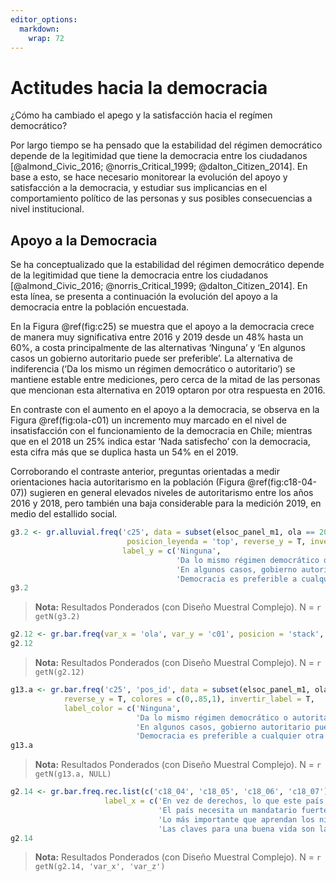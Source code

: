 ```yaml
---
editor_options: 
  markdown: 
    wrap: 72
---
```


# Actitudes hacia la democracia
¿Cómo ha cambiado el apego y la satisfacción hacia el regímen democrático?

Por largo tiempo se ha pensado que la estabilidad del régimen democrático depende de la legitimidad que tiene la democracia entre los ciudadanos [@almond_Civic_2016; @norris_Critical_1999; @dalton_Citizen_2014]. En base a esto, se hace necesario monitorear la evolución del apoyo y satisfacción a la democracia, y estudiar sus implicancias en el comportamiento político de las personas y sus posibles consecuencias a nivel institucional.


## Apoyo a la Democracia

Se ha conceptualizado que la estabilidad del régimen democrático depende de la legitimidad que tiene la democracia entre los ciudadanos [@almond_Civic_2016; @norris_Critical_1999; @dalton_Citizen_2014]. En esta línea, se presenta a continuación la evolución del apoyo a la democracia entre la población encuestada.


En la Figura \@ref(fig:c25) se muestra que el apoyo a la democracia crece de manera muy significativa entre 2016 y 2019 desde un 48% hasta un 60%, a costa principalmente de las alternativas ‘Ninguna’ y ‘En algunos casos un gobierno autoritario puede ser preferible’. La alternativa de indiferencia (‘Da los mismo un régimen democrático o autoritario’) se mantiene estable entre mediciones, pero cerca de la mitad de las personas que mencionan esta alternativa en 2019 optaron por otra respuesta en 2016.


En contraste con el aumento en el apoyo a la democracia, se observa en la Figura \@ref(fig:ola-c01)  un incremento muy marcado en el nivel de insatisfacción con el funcionamiento de la democracia en Chile; mientras que en el 2018 un 25% indica estar ‘Nada satisfecho’ con la democracia, esta cifra más que se duplica hasta un 54% en el 2019.


Corroborando el contraste anterior, preguntas orientadas a medir orientaciones hacia autoritarismo en la población (Figura \@ref(fig:c18-04-07)) sugieren en general elevados niveles de autoritarismo entre los años 2016 y 2018, pero también una baja considerable para la medición 2019, en medio del estallido social.


<!-- ### 3.1 ¿Con cuál de las siguientes frases está usted más de acuerdo? -->
```r
g3.2 <- gr.alluvial.freq('c25', data = subset(elsoc_panel_m1, ola == 2016 | ola == 2019),
                          posicion_leyenda = 'top', reverse_y = T, invertir_label = T, colores = c(0,.85,1), 
                         label_y = c('Ninguna',
                                     'Da lo mismo régimen democrático o autoritario',
                                     'En algunos casos, gobierno autoritario puede ser preferible',
                                     'Democracia es preferible a cualquier otra forma de gobierno'))       
g3.2    
``` 

>  **Nota:**  Resultados Ponderados (con Diseño Muestral Complejo). N = `r getN(g3.2)`


<!-- ### 3.2 ¿Cuán satisfecho o insatisfecho está usted con el funcionamiento de la democracia en Chile? -->
```r
g2.12 <- gr.bar.freq(var_x = 'ola', var_y = 'c01', posicion = 'stack', reverse_y=T)
g2.12 
```

>  **Nota:**  Resultados Ponderados (con Diseño Muestral Complejo). N = `r getN(g2.12)`


<!-- ### 3.3. ¿Con cuál de las siguientes frases está usted más de acuerdo? (2019), según posición ideológica -->

```r
g13.a <- gr.bar.freq('c25', 'pos_id', data = subset(elsoc_panel_m1, ola == 2019), posicion = 'stack',
            reverse_y = T, colores = c(0,.85,1), invertir_label = T,
            label_color = c('Ninguna',
                            'Da lo mismo régimen democrático o autoritario',
                            'En algunos casos, gobierno autoritario puede ser preferible',
                            'Democracia es preferible a cualquier otra forma de gobierno'))
g13.a 

```
>  **Nota:**  Resultados Ponderados (con Diseño Muestral Complejo). N = `r getN(g13.a, NULL)`



<!-- ### 3.4 Grado de acuerdo con las siguientes afirmaciones Porcentaje que responde De acuerdo o Totalmente de acuerdo  -->
```r

g2.14 <- gr.bar.freq.rec.list(c('c18_04', 'c18_05', 'c18_06', 'c18_07'),
                     label_x = c('En vez de derechos, lo que este país necesita es un gobierno firme',
                                 'El país necesita un mandatario fuerte y con determinación',
                                 'Lo más importante que aprendan los niños es obediencia y respeto por autoridad',
                                 'Las claves para una buena vida son la obediencia y la disciplina'))
g2.14 
```


> **Nota:** Resultados Ponderados (con Diseño Muestral Complejo). N = `r getN(g2.14, 'var_x', 'var_z')`

